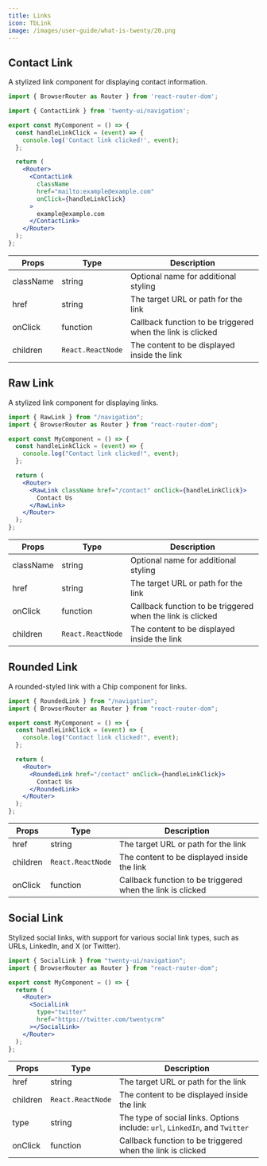 ```yaml
---
title: Links
icon: TbLink
image: /images/user-guide/what-is-twenty/20.png
---
```

## Contact Link

A stylized link component for displaying contact information.

<Tabs>
<Tab title="Usage">

```jsx
import { BrowserRouter as Router } from 'react-router-dom';

import { ContactLink } from 'twenty-ui/navigation';

export const MyComponent = () => {
  const handleLinkClick = (event) => {
    console.log('Contact link clicked!', event);
  };

  return (
    <Router>
      <ContactLink
        className
        href="mailto:example@example.com"
        onClick={handleLinkClick}
      >
        example@example.com
      </ContactLink>
    </Router>
  );
};
```


</Tab>
<Tab title="Props">


| Props | Type | Description |
|-------|------|-------------|
| className | string | Optional name for additional styling |
| href | string | The target URL or path for the link |
| onClick | function | Callback function to be triggered when the link is clicked |
| children | `React.ReactNode` | The content to be displayed inside the link |




</Tab>

</Tabs>

## Raw Link

A stylized link component for displaying links. 

<Tabs>
<Tab title="Usage">

```jsx
import { RawLink } from "/navigation";
import { BrowserRouter as Router } from "react-router-dom";

export const MyComponent = () => {
  const handleLinkClick = (event) => {
    console.log("Contact link clicked!", event);
  };

  return (
    <Router>
      <RawLink className href="/contact" onClick={handleLinkClick}>
        Contact Us
      </RawLink>
    </Router>
  );
};

```


</Tab>
<Tab title="Props">


| Props | Type | Description |
|-------|------|-------------|
| className | string | Optional name for additional styling |
| href | string | The target URL or path for the link |
| onClick | function | Callback function to be triggered when the link is clicked |
| children | `React.ReactNode` | The content to be displayed inside the link |




</Tab>
</Tabs>


## Rounded Link

A rounded-styled link with a Chip component for links.

<Tabs>
<Tab title="Usage">

```jsx
import { RoundedLink } from "/navigation";
import { BrowserRouter as Router } from "react-router-dom";

export const MyComponent = () => {
  const handleLinkClick = (event) => {
    console.log("Contact link clicked!", event);
  };

  return (
    <Router>
      <RoundedLink href="/contact" onClick={handleLinkClick}>
        Contact Us
      </RoundedLink>
    </Router>
  );
};
```

</Tab>

<Tab title="Props">


| Props | Type | Description |
|-------|------|-------------|
| href | string | The target URL or path for the link |
| children | `React.ReactNode` | The content to be displayed inside the link |
| onClick | function | Callback function to be triggered when the link is clicked |



</Tab>
</Tabs>

## Social Link

Stylized social links, with support for various social link types, such as URLs, LinkedIn, and X (or Twitter).  

<Tabs>
<Tab title="Usage">

```jsx
import { SocialLink } from "twenty-ui/navigation";
import { BrowserRouter as Router } from "react-router-dom";

export const MyComponent = () => {
  return (
    <Router>
      <SocialLink
        type="twitter"
        href="https://twitter.com/twentycrm"
      ></SocialLink>
    </Router>
  );
};
```

</Tab>
<Tab title="Props">


| Props | Type | Description |
|-------|------|-------------|
| href | string | The target URL or path for the link |
| children | `React.ReactNode` | The content to be displayed inside the link |
| type | string | The type of social links. Options include: `url`, `LinkedIn`, and `Twitter` |
| onClick | function | Callback function to be triggered when the link is clicked |




</Tab>
</Tabs>

